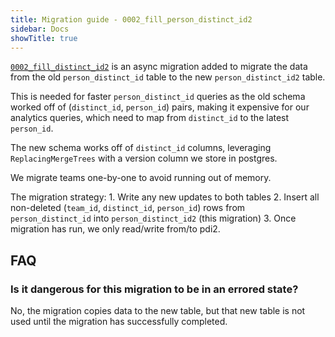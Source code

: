 ```yaml
---
title: Migration guide - 0002_fill_person_distinct_id2
sidebar: Docs
showTitle: true
---
```



[`0002_fill_distinct_id2`](https://github.com/PostHog/posthog/blob/master/posthog/async_migrations/migrations/0003_fill_person_distinct_id2.py) is an async migration added to migrate the data from the old `person_distinct_id` table to the new `person_distinct_id2` table.

This is needed for faster `person_distinct_id` queries as the old schema worked off of (`distinct_id`, `person_id`) pairs, making it expensive for our analytics queries, which need to map from `distinct_id` to the latest `person_id`. 

The new schema works off of `distinct_id` columns, leveraging `ReplacingMergeTrees` with a version column we store in postgres.

We migrate teams one-by-one to avoid running out of memory.

The migration strategy:
    1. Write any new updates to both tables
    2. Insert all non-deleted (`team_id`, `distinct_id`, `person_id`) rows from `person_distinct_id` into `person_distinct_id2` (this migration)
    3. Once migration has run, we only read/write from/to pdi2.

## FAQ

### Is it dangerous for this migration to be in an errored state?

No, the migration copies data to the new table, but that new table is not used until the migration has successfully completed.

